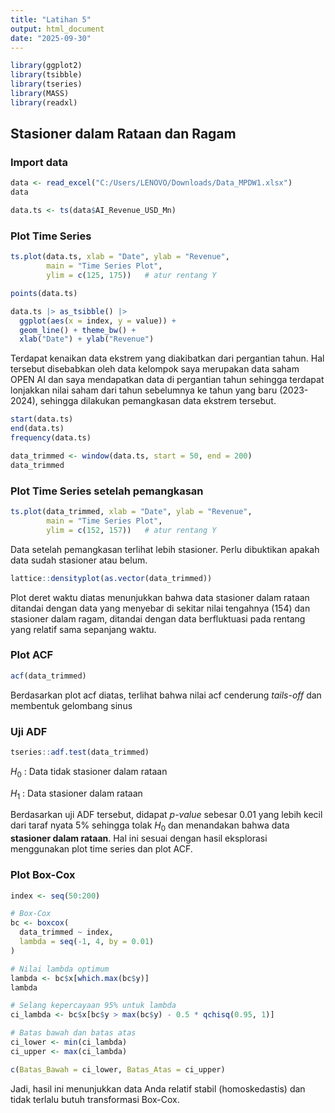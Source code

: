 ---
title: "Latihan 5"
output: html_document
date: "2025-09-30"
---

```{r}
library(ggplot2)
library(tsibble)
library(tseries)
library(MASS)
library(readxl)
```

## Stasioner dalam Rataan dan Ragam
### Import data
```{r}
data <- read_excel("C:/Users/LENOVO/Downloads/Data_MPDW1.xlsx")
data
```

```{r}
data.ts <- ts(data$AI_Revenue_USD_Mn)
```

### Plot Time Series
```{r}
ts.plot(data.ts, xlab = "Date", ylab = "Revenue", 
        main = "Time Series Plot",
        ylim = c(125, 175))   # atur rentang Y

points(data.ts)
```


```{r}
data.ts |> as_tsibble() |> 
  ggplot(aes(x = index, y = value)) +
  geom_line() + theme_bw() +
  xlab("Date") + ylab("Revenue")
```

Terdapat kenaikan data ekstrem yang diakibatkan dari pergantian tahun. Hal tersebut disebabkan oleh data kelompok saya merupakan data saham OPEN AI dan saya mendapatkan data di pergantian tahun sehingga terdapat lonjakkan nilai saham dari tahun sebelumnya ke tahun yang baru (2023-2024), sehingga dilakukan pemangkasan data ekstrem tersebut.

```{r}
start(data.ts)
end(data.ts)
frequency(data.ts)
```

```{r}
data_trimmed <- window(data.ts, start = 50, end = 200)
data_trimmed
```

### Plot Time Series setelah pemangkasan
```{r}
ts.plot(data_trimmed, xlab = "Date", ylab = "Revenue", 
        main = "Time Series Plot",
        ylim = c(152, 157))   # atur rentang Y
```

Data setelah pemangkasan terlihat lebih stasioner. Perlu dibuktikan apakah data sudah stasioner atau belum.

```{r}
lattice::densityplot(as.vector(data_trimmed))
```

Plot deret waktu diatas menunjukkan bahwa data stasioner dalam rataan ditandai dengan data yang menyebar di sekitar nilai tengahnya (154) dan stasioner dalam ragam, ditandai dengan data berfluktuasi pada rentang
yang relatif sama sepanjang waktu.

### Plot ACF

```{r}
acf(data_trimmed)
```

Berdasarkan plot acf diatas, terlihat bahwa nilai acf cenderung *tails-off* dan membentuk gelombang sinus

### Uji ADF
```{r}
tseries::adf.test(data_trimmed)
```

$H_0$ : Data tidak stasioner dalam rataan

$H_1$ : Data stasioner dalam rataan

Berdasarkan uji ADF tersebut, didapat *p-value* sebesar 0.01 yang lebih
kecil dari taraf nyata 5% sehingga tolak $H_0$ dan menandakan bahwa data
**stasioner dalam rataan**. Hal ini sesuai dengan hasil eksplorasi
menggunakan plot time series dan plot ACF.

### Plot Box-Cox
```{r}
index <- seq(50:200)

# Box-Cox
bc <- boxcox(
  data_trimmed ~ index,
  lambda = seq(-1, 4, by = 0.01)
)

# Nilai lambda optimum
lambda <- bc$x[which.max(bc$y)]
lambda

# Selang kepercayaan 95% untuk lambda
ci_lambda <- bc$x[bc$y > max(bc$y) - 0.5 * qchisq(0.95, 1)]

# Batas bawah dan batas atas
ci_lower <- min(ci_lambda)
ci_upper <- max(ci_lambda)

c(Batas_Bawah = ci_lower, Batas_Atas = ci_upper)
```

Jadi, hasil ini menunjukkan data Anda relatif stabil (homoskedastis) dan tidak terlalu butuh transformasi Box-Cox.



